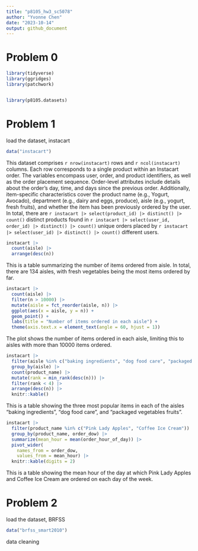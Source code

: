 ```yaml
---
title: "p8105_hw3_sc5078"
author: "Yvonne Chen"
date: "2023-10-14"
output: github_document
---
```


# Problem 0
```r
library(tidyverse)
library(ggridges)
library(patchwork)


library(p8105.datasets)

```

# Problem 1
load the dataset, instacart
```r
data("instacart")
```
This dataset comprises `r nrow(instacart)` rows and `r ncol(instacart)` columns. Each row corresponds to a single product within an Instacart order. The variables encompass user, order, and product identifiers, as well as the order placement sequence. Order-level attributes include details about the order's day, time, and days since the previous order. Additionally, item-specific characteristics cover the product name (e.g., Yogurt, Avocado), department (e.g., dairy and eggs, produce), aisle (e.g., yogurt, fresh fruits), and whether the item has been previously ordered by the user. In total, there are `r instacart |> select(product_id) |> distinct() |> count()` distinct products found in `r instacart |> select(user_id, order_id) |> distinct() |> count()` unique orders placed by `r instacart |> select(user_id) |> distinct() |> count()` different users.

```r
instacart |> 
  count(aisle) |> 
  arrange(desc(n))
```
This is a table summarizing the number of items ordered from aisle. In total, there are 134 aisles, with fresh vegetables being the most items ordered by far.


```r
instacart |> 
  count(aisle) |> 
  filter(n > 10000) |> 
  mutate(aisle = fct_reorder(aisle, n)) |> 
  ggplot(aes(x = aisle, y = n)) + 
  geom_point() + 
  labs(title = "Number of items ordered in each aisle") +
  theme(axis.text.x = element_text(angle = 60, hjust = 1))

```
The plot shows the number of items ordered in each aisle, limiting this to aisles with more than 10000 items ordered.


```r
instacart |> 
  filter(aisle %in% c("baking ingredients", "dog food care", "packaged vegetables fruits")) |>
  group_by(aisle) |> 
  count(product_name) |> 
  mutate(rank = min_rank(desc(n))) |> 
  filter(rank < 4) |> 
  arrange(desc(n)) |>
  knitr::kable()
```
This is a table showing the three most popular items in each of the aisles “baking ingredients”, “dog food care”, and “packaged vegetables fruits”.

```r
instacart |>
  filter(product_name %in% c("Pink Lady Apples", "Coffee Ice Cream")) |>
  group_by(product_name, order_dow) |>
  summarize(mean_hour = mean(order_hour_of_day)) |>
  pivot_wider(
    names_from = order_dow, 
    values_from = mean_hour) |>
  knitr::kable(digits = 2)
```
This is a table showing the mean hour of the day at which Pink Lady Apples and Coffee Ice Cream are ordered on each day of the week.


# Problem 2
load the dataset, BRFSS
```r
data("brfss_smart2010")
```

data cleaning
```r





```

